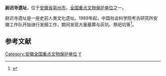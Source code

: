 {{文物保护单位
| 级别 = 全国
| 图片 = 
| 名称 = 尉迟寺遗址
| 编号 = 5-46
| 分类 = 古遗址
| 时代 = [[新石器|新石器]]
| 所在 = [[安徽省|安徽省]][[蒙城县|蒙城县]]
| 登录 = 2001年
| Cat = 安徽全国重点文物保护单位
}}
'''尉迟寺遗址'''，位于[[安徽省|安徽省]][[亳州市|亳州市]]，[[全国重点文物保护单位|全国重点文物保护单位]]之一。

尉迟寺遗址是一座史前人类文化遗址。1989年起，中国社会科学院考古研究所安徽工作队开始进行发掘工作，期间发现大量墓葬与灰坑、祭祀坑等<ref>{{cite web | url=http://news.sina.com.cn/c/279519.html | title=“中国原始第一村”尉迟寺遗址现身 | publisher=解放日报 | accessdate=August 27, 2011 | archive-date=2020-09-30 | archive-url=https://web.archive.org/web/20200930072954/http://news.sina.com.cn/c/279519.html | dead-url=no }}</ref>。

==参考文献==
{{reflist}}
{{安徽小作品}}
{{安徽全国重点文物保护单位}}

[[Category:安徽全国重点文物保护单位|Category:安徽全国重点文物保护单位]]
[[Category:东夷文化遗址|Y]]